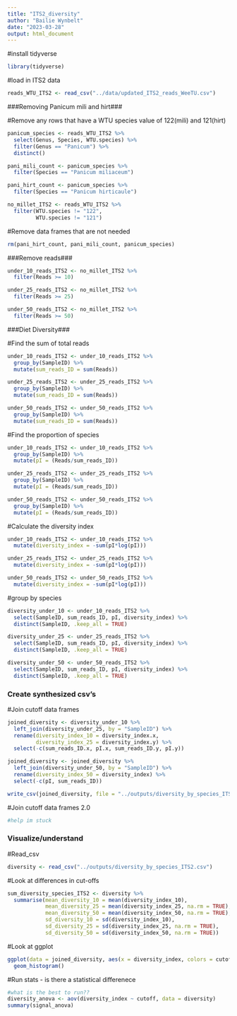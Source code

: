 ```yaml
---
title: "ITS2_diversity"
author: "Bailie Wynbelt"
date: "2023-03-28"
output: html_document
---
```


#install tidyverse

```r
library(tidyverse)
```

#load in ITS2 data

```r
reads_WTU_ITS2 <- read_csv("../data/updated_ITS2_reads_WeeTU.csv")
```

###Removing Panicum mili and hirt###

#Remove any rows that have a WTU species value of 122(mili) and 121(hirt)

```r
panicum_species <- reads_WTU_ITS2 %>% 
  select(Genus, Species, WTU.species) %>%
  filter(Genus == "Panicum") %>% 
  distinct()

pani_mili_count <- panicum_species %>% 
  filter(Species == "Panicum miliaceum")

pani_hirt_count <- panicum_species %>% 
  filter(Species == "Panicum hirticaule")

no_millet_ITS2 <- reads_WTU_ITS2 %>% 
  filter(WTU.species != "122",
         WTU.species != "121")

```

#Remove data frames that are not needed
```r
rm(pani_hirt_count, pani_mili_count, panicum_species)
```

###Remove reads###
```r
under_10_reads_ITS2 <- no_millet_ITS2 %>% 
  filter(Reads >= 10)

under_25_reads_ITS2 <- no_millet_ITS2 %>% 
  filter(Reads >= 25)

under_50_reads_ITS2 <- no_millet_ITS2 %>% 
  filter(Reads >= 50)
```

###Diet Diversity###

#Find the sum of total reads
```r
under_10_reads_ITS2 <- under_10_reads_ITS2 %>% 
  group_by(SampleID) %>% 
  mutate(sum_reads_ID = sum(Reads))

under_25_reads_ITS2 <- under_25_reads_ITS2 %>% 
  group_by(SampleID) %>% 
  mutate(sum_reads_ID = sum(Reads))

under_50_reads_ITS2 <- under_50_reads_ITS2 %>% 
  group_by(SampleID) %>% 
  mutate(sum_reads_ID = sum(Reads))
```

#Find the proportion of species 
```r
under_10_reads_ITS2 <- under_10_reads_ITS2 %>% 
  group_by(SampleID) %>% 
  mutate(pI = (Reads/sum_reads_ID))

under_25_reads_ITS2 <- under_25_reads_ITS2 %>% 
  group_by(SampleID) %>% 
  mutate(pI = (Reads/sum_reads_ID))

under_50_reads_ITS2 <- under_50_reads_ITS2 %>% 
  group_by(SampleID) %>% 
  mutate(pI = (Reads/sum_reads_ID))
```

#Calculate the diversity index
```r
under_10_reads_ITS2 <- under_10_reads_ITS2 %>% 
  mutate(diversity_index = -sum(pI*log(pI))) 

under_25_reads_ITS2 <- under_25_reads_ITS2 %>% 
  mutate(diversity_index = -sum(pI*log(pI)))

under_50_reads_ITS2 <- under_50_reads_ITS2 %>% 
  mutate(diversity_index = -sum(pI*log(pI)))

```

#group by species
```r
diversity_under_10 <- under_10_reads_ITS2 %>% 
  select(SampleID, sum_reads_ID, pI, diversity_index) %>% 
  distinct(SampleID, .keep_all = TRUE)

diversity_under_25 <- under_25_reads_ITS2 %>% 
  select(SampleID, sum_reads_ID, pI, diversity_index) %>% 
  distinct(SampleID, .keep_all = TRUE)

diversity_under_50 <- under_50_reads_ITS2 %>% 
  select(SampleID, sum_reads_ID, pI, diversity_index) %>% 
  distinct(SampleID, .keep_all = TRUE)
```

### Create synthesized csv's ###

#Join cutoff data frames
```r
joined_diversity <- diversity_under_10 %>% 
  left_join(diversity_under_25, by = "SampleID") %>% 
  rename(diversity_index_10 = diversity_index.x,
         diversity_index_25 = diversity_index.y) %>% 
  select(-c(sum_reads_ID.x, pI.x, sum_reads_ID.y, pI.y))

joined_diversity <- joined_diversity %>% 
  left_join(diversity_under_50, by = "SampleID") %>% 
  rename(diversity_index_50 = diversity_index) %>% 
  select(-c(pI, sum_reads_ID))

write_csv(joined_diversity, file = "../outputs/diversity_by_species_ITS2.csv")

```

#Join cutoff data frames 2.0
```r
#help im stuck
```

### Visualize/understand ###

#Read_csv
```r
diversity <- read_csv("../outputs/diversity_by_species_ITS2.csv")
```

#Look at differences in cut-offs
```r
sum_diversity_species_ITS2 <- diversity %>% 
  summarise(mean_diversity_10 = mean(diversity_index_10),
            mean_diversity_25 = mean(diversity_index_25, na.rm = TRUE),
            mean_diversity_50 = mean(diversity_index_50, na.rm = TRUE),
            sd_diversity_10 = sd(diversity_index_10),
            sd_diversity_25 = sd(diversity_index_25, na.rm = TRUE),
            sd_diversity_50 = sd(diversity_index_50, na.rm = TRUE))

```

#Look at ggplot
```r
ggplot(data = joined_diversity, aes(x = diversity_index, colors = cutoff)) +
  geom_histogram()
```

#Run stats - is there a statistical differenece
```r
#what is the best to run??
diversity_anova <- aov(diversity_index ~ cutoff, data = diversity)
summary(signal_anova)
```